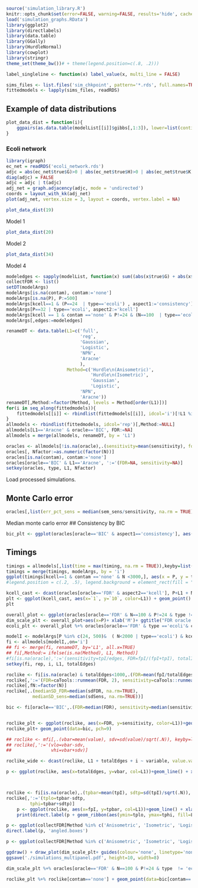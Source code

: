 ```r
source('simulation_library.R')
knitr::opts_chunk$set(error=FALSE, warning=FALSE, results='hide', cache=FALSE, dev=c('png', 'pdf'))
load('simulation_graphs.RData')
library(ggplot2)
library(directlabels)
library(data.table)
library(GGally)
library(HurdleNormal)
library(cowplot)
library(stringr)
theme_set(theme_bw())# + theme(legend.position=c(.8, .2)))

label_singleline <- function(x) label_value(x, multi_line = FALSE)

sims_files <- list.files('sim_chkpoint', pattern='*.rds', full.names=TRUE)
fittedmodels <- lapply(sims_files, readRDS)

```

## Example of data distributions
```r
plot_data_dist = function(i){
    ggpairs(as.data.table(modelList[[i]]$gibbs[,1:3]), lower=list(continuous=ggally_hurdle), upper=list(continuous=HurdleNormal:::ggally_hmosaic)) +ggtitle(paste(modelArgs[i,], collapse = '/'))
}
```

### Ecoli network
```r
library(igraph)
ec_net = readRDS('ecoli_network.rds')
adjc = abs(ec_net$true$G)>0 | abs(ec_net$true$H)>0 | abs(ec_net$true$K)>0
diag(adjc) = FALSE
adjc = adjc | t(adjc)
adj_net = graph.adjacency(adjc, mode = 'undirected')
coords = layout_with_kk(adj_net)
plot(adj_net, vertex.size = 3, layout = coords, vertex.label = NA)
```

```r
plot_data_dist(19)
```
Model 1

```r
plot_data_dist(20)
```
Model 2

```r
plot_data_dist(34)
```
Model 4


```r
modeledges <- sapply(modelList, function(x) sum((abs(x$true$G) + abs(x$true$H) + abs(x$true$K))>0) - ncol(x$true$G))/2
collectFDR <- list()
setDT(modelArgs)
modelArgs[is.na(contam), contam:='none']
modelArgs[is.na(P), P:=500]
modelArgs[kcell==1 & (P==24  | type=='ecoli') , aspect1:='consistency']
modelArgs[P==32 | type=='ecoli', aspect2:='kcell']
modelArgs[kcell == 1 & contam =='none' & P!=24 & (N==100  | type=='ecoli'), aspect3:='overall']
modelArgs[,edges:=modeledges]

renameDT <- data.table(L1=c('full', 
                            'reg',
                            'Gaussian', 
                            'Logistic',
                            'NPN', 
                            'Aracne'
                            ), 
                       Method=c('Hurdle\n(Anisometric)', 
                                'Hurdle\n(Isometric)',
                                'Gaussian',
                                'Logistic',
                            'NPN', 
                            'Aracne'))
renameDT[,Method:=factor(Method, levels = Method[order(L1)])]
for(i in seq_along(fittedmodels)){
    fittedmodels[[i]] <- rbindlist(fittedmodels[[i]], idcol='i')[!L1 %in% c('Cfull', 'Creg')]
}
allmodels <- rbindlist(fittedmodels, idcol='rep')[,Method:=NULL]
allmodels[L1=='Aracne' & oracle=='BIC', FDR:=NA]
allmodels = merge(allmodels, renameDT, by = 'L1')

oracles <- allmodels[!is.na(oracle),.(sensitivity=mean(sensitivity), fdr=mean(FDR), sem_sens = sd(sensitivity)/sqrt(.N), sem_fdr = sd(FDR)/sqrt(.N)),keyby=list(L1, oracle, i)][modelArgs,,on='i']
oracles[, Nfactor:=as.numeric(factor(N))]
oracles[is.na(contam), contam:='none']
oracles[oracle=='BIC' & L1=='Aracne', ':='(FDR=NA, sensitivity=NA)]
setkey(oracles, type, L1, Nfactor)
```
Load processed simulations.

## Monte Carlo error
```r
oracles[,list(err_pct_sens = median(sem_sens/sensitivity, na.rm = TRUE)*100, err_pct_fdr = median(sem_fdr/fdr, na.rm = TRUE)*100), by = list(L1)]
```
Median monte carlo error 
## Consistency by BIC
```r
bic_plt <- ggplot(oracles[oracle=='BIC' & aspect1=='consistency'], aes(x=fdr, y=sensitivity, label=Nfactor, color=L1))+ geom_point(size=.1) + geom_text(vjust=0, hjust=0, size=3) + geom_path(aes(group=L1)) + facet_wrap(~type + contam, labeller=label_singleline) + ggtitle("Consistency and BIC tuning") + ylab('Sensitivity') + xlab('FDR')  + scale_color_discrete('Method')+ theme(legend.position=c(.8, .2))
```

## Timings
```r
timings = allmodels[,list(time = max(timing, na.rm = TRUE)),keyby=list(rep,i, Method)]
timings = merge(timings, modelArgs, by = 'i')
ggplot(timings[kcell==1 & contam =='none' & N <3000,], aes(x = P, y = time, color = Method))  + geom_smooth(se = FALSE) + scale_y_continuous(trans = 'log2') + scale_x_continuous(trans = 'log2') + ylab('Time(s)') + xlab('Number of nodes') + theme(legend.position = 'bottom', legend.text = element_text(size = 8), legend.key.size = unit(8, 'points')) + scale_color_discrete('')
#legend.position = c(.2, .5), legend.background = element_rect(fill = "#00000000"))
```

```r
kcell_cast <- dcast(oracles[oracle=='FDR' & aspect2=='kcell'], P+L1 + N + type + contam ~ kcell, value.var='sensitivity')
plt <- ggplot(kcell_cast, aes(x=`1`, y=`10`, color=L1)) + geom_point() + facet_wrap(~type+N+P, labeller=label_both)
plt

```

```r
overall_plot <- ggplot(oracles[oracle=='FDR' & N==100 & P!=24 & type !='ecoli'], aes(y=sensitivity, color=L1, lty=factor(kcell))) + facet_wrap(~type, scales='free_y') + ylab('Sensitivity') +geom_line() + scale_linetype('# Cells')  + guides(colour = "none")
dim_scale_plt <- overall_plot+aes(x=P)+ xlab('M')+ ggtitle("FDR oracle tuning: dimensional scaling")
ecoli_plt <- overall_plot %+% oracles[oracle=='FDR' & type =='ecoli'& contam=='none']+ aes(x=N) + geom_line() + ggtitle("Sample size") +ylab(NULL) 

```

```r
modelI <- modelArgs[P %in% c(24, 500)&  ( N<2000 | type=='ecoli') & kcell==1  & contam %in% c('none', 'selection'), .(i, P, type, edges, kcell, N, contam)]
fi <- allmodels[modelI,,on='i']
## fi <- merge(fi, renameDT, by='L1', all.x=TRUE)
## fi[,Method:= ifelse(is.na(Method), L1, Method)]
#fi[is.na(oracle),':='(sensitivity=tpI/edges, FDR=fpI/(fpI+tpI), totalI=floor(fpI+tpI))]
setkey(fi, rep, i, L1, totalEdges)

roclike <- fi[is.na(oracle) & totalEdges<1000,.(FDR=mean(fpI/totalEdges), sensitivity=mean(tpI/edges), sdFDR=sd(fpI/totalEdges)/sqrt(.N), sdSens=sd(tpI/edges)/(sqrt(.N))), keyby=list(L1, totalEdges, i, N, type, contam)]
roclike[,':='(FDR=caTools::runmean(FDR, 2), sensitivity=caTools::runmean(sensitivity, k=2)), keyby=list(L1, N, type, contam, i)]
roclike[,fN:=factor(N)]
roclike[,.(medianSD_FDR=median(sdFDR, na.rm=TRUE),
          medianSD_sens=median(sdSens, na.rm=TRUE))]

bic <- fi[oracle=='BIC',.(FDR=median(FDR), sensitivity=median(sensitivity)), key=key(roclike)]


roclike_plt <- ggplot(roclike, aes(x=FDR, y=sensitivity, color=L1))+geom_path() + facet_wrap(~type + contam+N, labeller=label_singleline, scales='free_y') + scale_color_discrete('Method') + ggtitle('Sensitivity vs FDR')
roclike_plt+ geom_point(data=bic, pch=9)
```

```r
## roclike <- mfi[,.(vbar=mean(value), sdv=sd(value)/sqrt(.N)), keyby=list(L1, totalEdges, i, variable)]
## roclike[,':='(vlo=vbar-sdv,
##               vhi=vbar+sdv)]

roclike_wide <- dcast(roclike, L1 + totalEdges + i ~ variable, value.var='vbar')

p <- ggplot(roclike, aes(x=totalEdges, y=vbar, col=L1))+geom_line() + xlab("Total Edges") + ylab("Measure") + facet_wrap(~i+variable, scales='free') + xlim(0, 100)



roclike <- fi[is.na(oracle),.(tpbar=mean(tpI), sdtp=sd(tpI)/sqrt(.N)), keyby=list(L1, fpI, i)]
roclike[,':='(tplo=tpbar-sdtp,
         tphi=tpbar+sdtp)]
    p <- ggplot(roclike, aes(x=fpI, y=tpbar, col=L1))+geom_line() + xlab("False Edges") + ylab("True Edges") + xlim(0, 20) + facet_wrap(~i)
    print(direct.label(p + geom_ribbon(aes(ymin=tplo, ymax=tphi, fill=L1), alpha=.3), 'angled.boxes'))

p <- ggplot(collectFDR[Method %in% c('Anisometric', 'Isometric', 'Logistic', 'Gaussian', 'NPN') & N==100 & !(type %like% '2')], aes(y=sensbar, x=P, color=Method)) + geom_l2ine()+ facet_wrap(~type) + theme_bw() + xlab('M') + ylab('Sensitivity')
direct.label(p, 'angled.boxes')

p <- ggplot(collectFDR[Method %in% c('Anisometric', 'Isometric', 'Logistic', 'Gaussian', 'NPN') & N==10000 & !(type %like% '2')], aes(y=sensbar, x=P, color=Method)) + geom_line()+ facet_wrap(~type) + theme_bw() + xlab('M') + ylab('Sensitivity')


```

```r
ggdraw() + draw_plot(dim_scale_plt+ guides(colour='none', linetype='none'), y=.65, height=.35, width=.6)+ draw_plot(ecoli_plt, y=.65, x=.6, height=.35, width=.4) + draw_plot(bic_plt, height=.65) + draw_plot_label(c('A', 'B', 'C'), c(0, .6, 0), c(1, 1, .65))
ggsave('./simulations_multipanel.pdf', height=10, width=8)
```

```r
dim_scale_plt %+% oracles[oracle=='FDR' & N==100 & P!=24 & type  != 'ecoli'] + scale_color_discrete('Method') + guides(colour = 'legend') + theme(legend.position='bottom')
```

```r
roclike_plt %+% roclike[contam=='none'] + geom_point(data=bic[contam=='none'], pch=9) + theme(legend.position='bottom')
```
